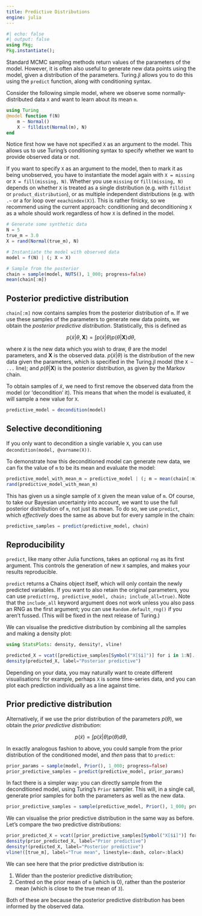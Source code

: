 ```yaml
---
title: Predictive Distributions
engine: julia
---
```


```julia
#| echo: false
#| output: false
using Pkg;
Pkg.instantiate();
```

Standard MCMC sampling methods return values of the parameters of the model.
However, it is often also useful to generate new data points using the model, given a distribution of the parameters.
Turing.jl allows you to do this using the `predict` function, along with conditioning syntax.

Consider the following simple model, where we observe some normally-distributed data `X` and want to learn about its mean `m`.

```julia
using Turing
@model function f(N)
    m ~ Normal()
    X ~ filldist(Normal(m), N)
end
```

Notice first how we have not specified `X` as an argument to the model.
This allows us to use Turing's conditioning syntax to specify whether we want to provide observed data or not.

::: {.callout-note}
If you want to specify `X` as an argument to the model, then to mark it as being unobserved, you have to instantiate the model again with `X = missing` or `X = fill(missing, N)`.
Whether you use `missing` or `fill(missing, N)` depends on whether `X` is treated as a single distribution (e.g. with `filldist` or `product_distribution`), or as multiple independent distributions (e.g. with `.~` or a for loop over `eeachindex(X)`).
This is rather finicky, so we recommend using the current approach: conditioning and deconditioning `X` as a whole should work regardless of how `X` is defined in the model.
:::

```julia
# Generate some synthetic data
N = 5
true_m = 3.0
X = rand(Normal(true_m), N)

# Instantiate the model with observed data
model = f(N) | (; X = X)

# Sample from the posterior
chain = sample(model, NUTS(), 1_000; progress=false)
mean(chain[:m])
```

## Posterior predictive distribution

`chain[:m]` now contains samples from the posterior distribution of `m`.
If we use these samples of the parameters to generate new data points, we obtain the *posterior predictive distribution*.
Statistically, this is defined as

$$
p(\tilde{x} | \theta, \mathbf{X}) = \int p(\tilde{x} | \theta) p(\theta | \mathbf{X}) d\theta,
$$

where $\tilde{x}$ is the new data which you wish to draw, $\theta$ are the model parameters, and $\mathbf{X}$ is the observed data.
$p(\tilde{x} | \theta)$ is the distribution of the new data given the parameters, which is specified in the Turing.jl model (the `X ~ ...` line); and $p(\theta | \mathbf{X})$ is the posterior distribution, as given by the Markov chain.

To obtain samples of $\tilde{x}$, we need to first remove the observed data from the model (or 'decondition' it).
This means that when the model is evaluated, it will sample a new value for `X`.

```julia
predictive_model = decondition(model)
```

::: {.callout-tip}
## Selective deconditioning

If you only want to decondition a single variable `X`, you can use `decondition(model, @varname(X))`.
:::

To demonstrate how this deconditioned model can generate new data, we can fix the value of `m` to be its mean and evaluate the model:

```julia
predictive_model_with_mean_m = predictive_model | (; m = mean(chain[:m]))
rand(predictive_model_with_mean_m)
```

This has given us a single sample of `X` given the mean value of `m`.
Of course, to take our Bayesian uncertainty into account, we want to use the full posterior distribution of `m`, not just its mean.
To do so, we use `predict`, which _effectively_ does the same as above but for every sample in the chain:

```julia
predictive_samples = predict(predictive_model, chain)
```

::: {.callout-tip}
## Reproducibility

`predict`, like many other Julia functions, takes an optional `rng` as its first argument.
This controls the generation of new `X` samples, and makes your results reproducible.
:::

::: {.callout-note}
`predict` returns a Chains object itself, which will only contain the newly predicted variables.
If you want to also retain the original parameters, you can use `predict(rng, predictive_model, chain; include_all=true)`.
Note that the `include_all` keyword argument does not work unless you also pass an RNG as the first argument; you can use `Random.default_rng()` if you aren't fussed.
(This will be fixed in the next release of Turing.)
:::

We can visualise the predictive distribution by combining all the samples and making a density plot:

```julia
using StatsPlots: density, density!, vline!

predicted_X = vcat([predictive_samples[Symbol("X[$i]")] for i in 1:N]...)
density(predicted_X, label="Posterior predictive")
```

Depending on your data, you may naturally want to create different visualisations: for example, perhaps `X` is some time-series data, and you can plot each prediction individually as a line against time.

## Prior predictive distribution

Alternatively, if we use the prior distribution of the parameters $p(\theta)$, we obtain the *prior predictive distribution*:

$$
p(\tilde{x}) = \int p(\tilde{x} | \theta) p(\theta) d\theta,
$$

In exactly analogous fashion to above, you could sample from the prior distribution of the conditioned model, and _then_ pass that to `predict`:

```julia
prior_params = sample(model, Prior(), 1_000; progress=false)
prior_predictive_samples = predict(predictive_model, prior_params)
```

In fact there is a simpler way: you can directly sample from the deconditioned model, using Turing's `Prior` sampler.
This will, in a single call, generate prior samples for both the parameters as well as the new data.

```julia
prior_predictive_samples = sample(predictive_model, Prior(), 1_000; progress=false)
```

We can visualise the prior predictive distribution in the same way as before.
Let's compare the two predictive distributions:

```julia
prior_predicted_X = vcat([prior_predictive_samples[Symbol("X[$i]")] for i in 1:N]...)
density(prior_predicted_X, label="Prior predictive")
density!(predicted_X, label="Posterior predictive")
vline!([true_m], label="True mean", linestyle=:dash, color=:black)
```

We can see here that the prior predictive distribution is:

1. Wider than the posterior predictive distribution;
2. Centred on the prior mean of `m` (which is 0), rather than the posterior mean (which is close to the true mean of `3`).

Both of these are because the posterior predictive distribution has been informed by the observed data.
